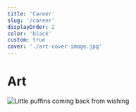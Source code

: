 ```yaml
---
title: 'Career'
slug: '/career'
displayOrder: 2
color: 'black'
custom: true
cover: './art-cover-image.jpg'
---
```


<div style={{ margin: `0 auto`, maxWidth: `70ch`, padding: `2rem` }}>

<h1 data-testid="page-title">Art</h1>

![Little puffins coming back from wishing](https://images.unsplash.com/photo-1612564148954-59545876eaa0?ixid=MnwxMjA3fDB8MHxwaG90by1wYWdlfHx8fGVufDB8fHx8&ixlib=rb-1.2.1&auto=format&fit=crop&w=1000&q=80)

</div>
